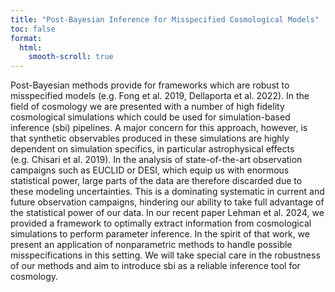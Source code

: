 ```yaml
---
title: "Post-Bayesian Inference for Misspecified Cosmological Models"
toc: false
format:
  html:
    smooth-scroll: true
---
```


Post-Bayesian methods provide for frameworks which are robust to misspecified models (e.g. Fong et al. 2019, Dellaporta et al. 2022). In the field of cosmology we are presented with a number of high fidelity cosmological simulations which could be used for simulation-based inference (sbi) pipelines. A major concern for this approach, however, is that synthetic observables produced in these simulations are highly dependent on simulation specifics, in particular astrophysical effects (e.g. Chisari et al. 2019). In the analysis of state-of-the-art observation campaigns such as EUCLID or DESI, which equip us with enormous statistical power, large parts of the data are therefore discarded due to these  modeling uncertainties. This is a dominating systematic in current and future observation campaigns, hindering our ability to take full advantage of the statistical power of our data. In our recent paper Lehman et al. 2024, we provided a framework to optimally extract information from cosmological simulations to perform parameter inference. In the spirit of that work, we present an application of nonparametric methods to handle possible misspecifications in this setting. We will take special care in the robustness of our methods and aim to introduce sbi as a reliable inference tool for cosmology.